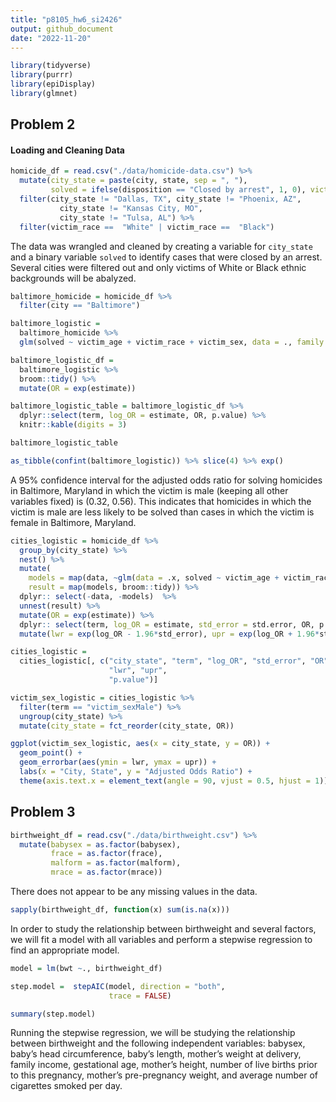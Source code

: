 ```yaml
---
title: "p8105_hw6_si2426"
output: github_document
date: "2022-11-20"
---
```


```r
library(tidyverse)
library(purrr)
library(epiDisplay)
library(glmnet)
```

## Problem 2

#### Loading and Cleaning Data

```r
homicide_df = read.csv("./data/homicide-data.csv") %>% 
  mutate(city_state = paste(city, state, sep = ", "), 
         solved = ifelse(disposition == "Closed by arrest", 1, 0), victim_age = as.numeric(victim_age), victim_race = fct_relevel(victim_race, "White")) %>%
  filter(city_state != "Dallas, TX", city_state != "Phoenix, AZ",
           city_state != "Kansas City, MO",
           city_state != "Tulsa, AL") %>%
  filter(victim_race ==  "White" | victim_race ==  "Black")
```

The data was wrangled and cleaned by creating a variable for `city_state` and a binary variable `solved` to identify cases that were closed by an arrest. Several cities were filtered out and only victims of White or Black ethnic backgrounds will be abalyzed. 

```r
baltimore_homicide = homicide_df %>% 
  filter(city == "Baltimore")

baltimore_logistic = 
  baltimore_homicide %>% 
  glm(solved ~ victim_age + victim_race + victim_sex, data = ., family = binomial()) 

baltimore_logistic_df = 
  baltimore_logistic %>% 
  broom::tidy() %>% 
  mutate(OR = exp(estimate)) 

baltimore_logistic_table = baltimore_logistic_df %>%
  dplyr::select(term, log_OR = estimate, OR, p.value) %>% 
  knitr::kable(digits = 3)

baltimore_logistic_table
```

```r
as_tibble(confint(baltimore_logistic)) %>% slice(4) %>% exp()
```

A 95% confidence interval for the adjusted odds ratio for solving homicides in Baltimore, Maryland in which the victim is male (keeping all other variables fixed) is (0.32, 0.56). This indicates that homicides in which the victim is male are less likely to be solved than cases in which the victim is female in Baltimore, Maryland.

```r
cities_logistic = homicide_df %>% 
  group_by(city_state) %>% 
  nest() %>%
  mutate( 
    models = map(data, ~glm(data = .x, solved ~ victim_age + victim_race + victim_sex, family = binomial())),
    result = map(models, broom::tidy)) %>%
  dplyr:: select(-data, -models)  %>% 
  unnest(result) %>%
  mutate(OR = exp(estimate)) %>%
  dplyr:: select(term, log_OR = estimate, std_error = std.error, OR, p.value) %>%
  mutate(lwr = exp(log_OR - 1.96*std_error), upr = exp(log_OR + 1.96*std_error))

cities_logistic =
  cities_logistic[, c("city_state", "term", "log_OR", "std_error", "OR", 
                      "lwr", "upr",
                      "p.value")]
```

```r
victim_sex_logistic = cities_logistic %>% 
  filter(term == "victim_sexMale") %>%
  ungroup(city_state) %>%
  mutate(city_state = fct_reorder(city_state, OR))

ggplot(victim_sex_logistic, aes(x = city_state, y = OR)) + 
  geom_point() +
  geom_errorbar(aes(ymin = lwr, ymax = upr)) +
  labs(x = "City, State", y = "Adjusted Odds Ratio") +
  theme(axis.text.x = element_text(angle = 90, vjust = 0.5, hjust = 1))
```

## Problem 3

```r
birthweight_df = read.csv("./data/birthweight.csv") %>%
  mutate(babysex = as.factor(babysex),
         frace = as.factor(frace),
         malform = as.factor(malform),
         mrace = as.factor(mrace))
```

There does not appear to be any missing values in the data. 

```r
sapply(birthweight_df, function(x) sum(is.na(x)))
```

In order to study the relationship between birthweight and several factors, we will fit a model with all variables and perform a stepwise regression to find an appropriate model.

```r
model = lm(bwt ~., birthweight_df)

step.model =  stepAIC(model, direction = "both", 
                      trace = FALSE)

summary(step.model)
```

Running the stepwise regression, we will be studying the relationship between birthweight and the following independent variables: babysex, baby's head circumference, baby's length, mother's weight at delivery, family income, gestational age, mother's height, number of live births prior to this pregnancy, mother's pre-pregnancy weight, and average number of cigarettes smoked per day.





